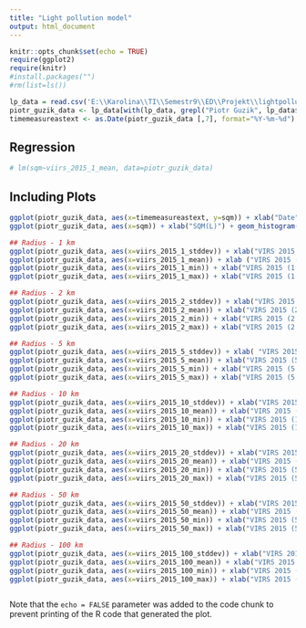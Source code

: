 ```yaml
---
title: "Light pollution model"
output: html_document
---
```


```r
knitr::opts_chunk$set(echo = TRUE)
require(ggplot2)
require(knitr)
#install.packages("")
#rm(list=ls())
```

```r
lp_data = read.csv('E:\\Karolina\\TI\\Semestr9\\ED\\Projekt\\lightpollution\\lp\\db.csv', sep=';', dec='.', header=TRUE, stringsAsFactors = TRUE)
piotr_guzik_data <- lp_data[with(lp_data, grepl("Piotr Guzik", lp_data$name)),]
timemeasureastext <- as.Date(piotr_guzik_data [,7], format="%Y-%m-%d")
```

## Regression
```r
# lm(sqm~viirs_2015_1_mean, data=piotr_guzik_data)
```

## Including Plots

```r
ggplot(piotr_guzik_data, aes(x=timemeasureastext, y=sqm)) + xlab("Date") + ylab("SQM(L) [mag/arcsec^2]") + geom_point(color="blue")
ggplot(piotr_guzik_data, aes(x=sqm)) + xlab("SQM(L)") + geom_histogram(binwidth=0.1, col='blue')

## Radius - 1 km
ggplot(piotr_guzik_data, aes(x=viirs_2015_1_stddev)) + xlab("VIRS 2015 (1 km) Standard Devation [10^-9W/cm^2*sr]") + geom_histogram(binwidth=0.3, col='blue')
ggplot(piotr_guzik_data, aes(x=viirs_2015_1_mean)) + xlab ("VIRS 2015 (1 km) Mean  [10^-9W/cm^2*sr]") + geom_histogram(binwidth=0.3, col='blue')
ggplot(piotr_guzik_data, aes(x=viirs_2015_1_min)) + xlab("VIRS 2015 (1 km) Min  [10^-9W/cm^2*sr]") + geom_histogram(binwidth=0.3, col='blue')
ggplot(piotr_guzik_data, aes(x=viirs_2015_1_max)) + xlab("VIRS 2015 (1 km) Max  [10^-9W/cm^2*sr]") + geom_histogram(binwidth=0.3, col='blue')

## Radius - 2 km
ggplot(piotr_guzik_data, aes(x=viirs_2015_2_stddev)) + xlab("VIRS 2015 (2 km) Standard Devation [10^-9W/cm^2*sr]") + geom_histogram(binwidth=0.3, col='blue')
ggplot(piotr_guzik_data, aes(x=viirs_2015_2_mean)) + xlab("VIRS 2015 (2 km) Mean  [10^-9W/cm^2*sr]") + geom_histogram(binwidth=0.3, col='blue')
ggplot(piotr_guzik_data, aes(x=viirs_2015_2_min)) + xlab("VIRS 2015 (2 km) Min  [10^-9W/cm^2*sr]") + geom_histogram(binwidth=0.3, col='blue')
ggplot(piotr_guzik_data, aes(x=viirs_2015_2_max)) + xlab("VIRS 2015 (2 km) Max  [10^-9W/cm^2*sr]") + geom_histogram(binwidth=0.3, col='blue')

## Radius - 5 km
ggplot(piotr_guzik_data, aes(x=viirs_2015_5_stddev)) + xlab( "VIRS 2015 (5 km) Standard Devation [10^-9W/cm^2*sr]") + geom_histogram(binwidth=0.3, col='blue')
ggplot(piotr_guzik_data, aes(x=viirs_2015_5_mean)) + xlab("VIRS 2015 (5 km) Mean  [10^-9W/cm^2*sr]") + geom_histogram(binwidth=0.3, col='blue')
ggplot(piotr_guzik_data, aes(x=viirs_2015_5_min)) + xlab("VIRS 2015 (5 km) Min  [10^-9W/cm^2*sr]") + geom_histogram(binwidth=0.3, col='blue')
ggplot(piotr_guzik_data, aes(x=viirs_2015_5_max)) + xlab("VIRS 2015 (5 km) Max  [10^-9W/cm^2*sr]") + geom_histogram(binwidth=0.3, col='blue')

## Radius - 10 km
ggplot(piotr_guzik_data, aes(x=viirs_2015_10_stddev)) + xlab("VIRS 2015 (10 km) Standard Devation [10^-9W/cm^2*sr]") + geom_histogram(binwidth=0.3, col='blue')
ggplot(piotr_guzik_data, aes(x=viirs_2015_10_mean)) + xlab("VIRS 2015 (10 km) Mean  [10^-9W/cm^2*sr]") + geom_histogram(binwidth=0.3, col='blue')
ggplot(piotr_guzik_data, aes(x=viirs_2015_10_min)) + xlab("VIRS 2015 (10 km) Min  [10^-9W/cm^2*sr]") + geom_histogram(binwidth=0.3, col='blue')
ggplot(piotr_guzik_data, aes(x=viirs_2015_10_max)) + xlab("VIRS 2015 (10 km) Max  [10^-9W/cm^2*sr]") + geom_histogram(binwidth=0.3, col='blue')

## Radius - 20 km
ggplot(piotr_guzik_data, aes(x=viirs_2015_20_stddev)) + xlab("VIRS 2015 (5 km) Standard Devation [10^-9W/cm^2*sr]") + geom_histogram(binwidth=0.3, col='blue')
ggplot(piotr_guzik_data, aes(x=viirs_2015_20_mean)) + xlab("VIRS 2015 (5 km) Mean  [10^-9W/cm^2*sr]") + geom_histogram(binwidth=0.3, col='blue')
ggplot(piotr_guzik_data, aes(x=viirs_2015_20_min)) + xlab("VIRS 2015 (5 km) Min  [10^-9W/cm^2*sr]") + geom_histogram(binwidth=0.3, col='blue')
ggplot(piotr_guzik_data, aes(x=viirs_2015_20_max)) + xlab("VIRS 2015 (5 km) Max  [10^-9W/cm^2*sr]") + geom_histogram(binwidth=0.3, col='blue')

## Radius - 50 km
ggplot(piotr_guzik_data, aes(x=viirs_2015_50_stddev)) + xlab("VIRS 2015 (50 km) Standard Devation [10^-9W/cm^2*sr]") + geom_histogram(binwidth=0.3, col='blue')
ggplot(piotr_guzik_data, aes(x=viirs_2015_50_mean)) + xlab("VIRS 2015 (50 km) Mean  [10^-9W/cm^2*sr]") + geom_histogram(binwidth=0.3, col='blue')
ggplot(piotr_guzik_data, aes(x=viirs_2015_50_min)) + xlab("VIRS 2015 (50 km) Min  [10^-9W/cm^2*sr]") + geom_histogram(binwidth=0.3, col='blue')
ggplot(piotr_guzik_data, aes(x=viirs_2015_50_max)) + xlab("VIRS 2015 (50 km) Max  [10^-9W/cm^2*sr]") + geom_histogram(binwidth=0.3, col='blue')

## Radius - 100 km
ggplot(piotr_guzik_data, aes(x=viirs_2015_100_stddev)) + xlab("VIRS 2015 (100 km) Standard Devation [10^-9W/cm^2*sr]") + geom_histogram(binwidth=0.3, col='blue')
ggplot(piotr_guzik_data, aes(x=viirs_2015_100_mean)) + xlab("VIRS 2015 (100 km) Mean  [10^-9W/cm^2*sr]") + geom_histogram(binwidth=0.3, col='blue')
ggplot(piotr_guzik_data, aes(x=viirs_2015_100_min)) + xlab("VIRS 2015 (100 km) Min  [10^-9W/cm^2*sr]") + geom_histogram(binwidth=0.3, col='blue')
ggplot(piotr_guzik_data, aes(x=viirs_2015_100_max)) + xlab("VIRS 2015 (100 km) Max  [10^-9W/cm^2*sr]") + geom_histogram(binwidth=0.3, col='blue')



```

Note that the `echo = FALSE` parameter was added to the code chunk to prevent printing of the R code that generated the plot.

